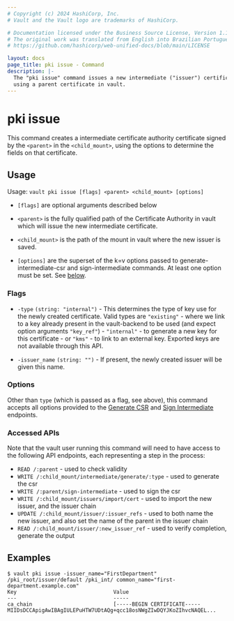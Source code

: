 ```yaml
---
# Copyright (c) 2024 HashiCorp, Inc.
# Vault and the Vault logo are trademarks of HashiCorp.

# Documentation licensed under the Business Source License, Version 1.1.
# The original work was translated from English into Brazilian Portuguese.
# https://github.com/hashicorp/web-unified-docs/blob/main/LICENSE

layout: docs
page_title: pki issue - Command
description: |-
  The "pki issue" command issues a new intermediate ("issuer") certificate,
  using a parent certificate in vault.
---
```


# pki issue

This command creates a intermediate certificate authority certificate signed by
the `<parent>` in the `<child_mount>`, using the options to determine the fields
on that certificate.

## Usage

Usage: `vault pki issue [flags] <parent> <child_mount> [options]`

- `[flags]` are optional arguments described below

- `<parent>` is the fully qualified path of the Certificate Authority in vault
  which will issue the new intermediate certificate.

- `<child_mount>` is the path of the mount in vault where the new issuer is saved.

- `[options]` are the superset of the k=v options passed to generate-intermediate-csr
  and sign-intermediate commands.  At least one option must be set.
  See [below](/vault/docs/commands/pki/issue#options).

### Flags

- `-type` `(string: "internal")` - This determines the type of key use for the
   newly created certificate.  Valid types are `"existing"` - where we link to
   a key already present in the vault-backend to be used (and expect option
   arguments `"key_ref"`) - `"internal"` - to generate a new key for this
   certificate - or `"kms"` - to link to an external key.  Exported keys are not
   available through this API.

- `-issuer_name` `(string: "")` - If present, the newly created issuer will be
   given this name.

### Options

Other than `type` (which is passed as a flag, see above), this command accepts
all options provided to the
[Generate CSR](/vault/api-docs/secret/pki#generate-intermediate-csr) and
[Sign Intermediate](/vault/api-docs/secret/pki#sign-intermediate) endpoints.

### Accessed APIs

Note that the vault user running this command will need to have access to the
following API endpoints, each representing a step in the process:

 - `READ /:parent` - used to check validity
 - `WRITE /:child_mount/intermediate/generate/:type` - used to generate the csr
 - `WRITE /:parent/sign-intermediate` - used to sign the csr
 - `WRITE /:child_mount/issuers/import/cert` - used to import the new issuer,
 and the issuer chain
 - `UPDATE /:child_mount/issuer/:issuer_refs` - used to both name the new
 issuer, and also set the name of the parent in the issuer chain
 - `READ /:child_mount/issuer/:new_issuer_ref` - used to verify completion,
 generate the output

## Examples

```shell-session
$ vault pki issue -issuer_name="FirstDepartment" /pki_root/issuer/default /pki_int/ common_name="first-department.example.com"
Key                               Value
---                               -----
ca_chain                          [-----BEGIN CERTIFICATE-----
MIIDsDCCApigAwIBAgIULEPuHTW7UDtAQg+qcc18osNWgZIwDQYJKoZIhvcNAQEL...
```
